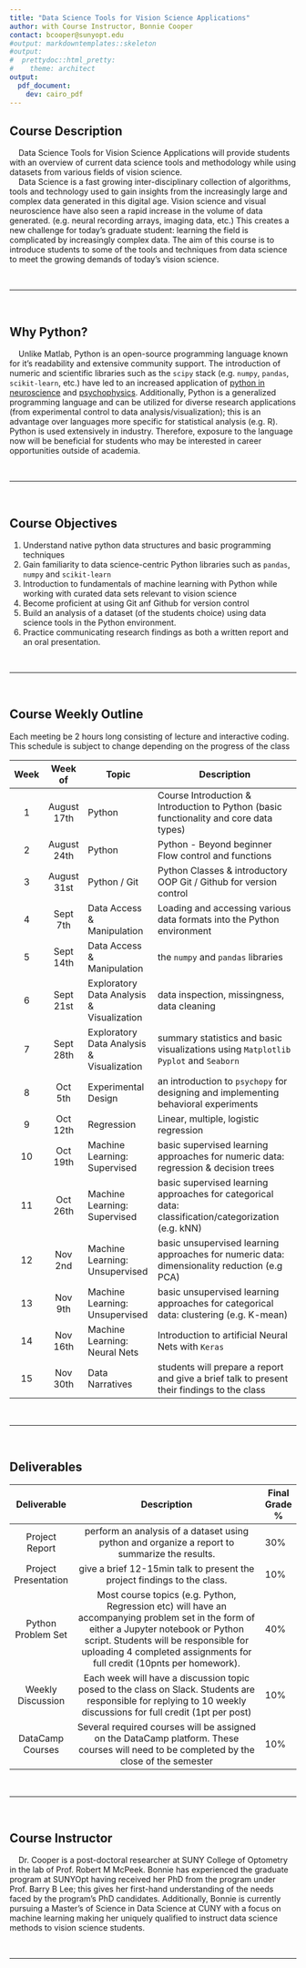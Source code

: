 ```yaml
---
title: "Data Science Tools for Vision Science Applications"
author: with Course Instructor, Bonnie Cooper 
contact: bcooper@sunyopt.edu
#output: markdowntemplates::skeleton
#output:
#  prettydoc::html_pretty:
#    theme: architect
output: 
  pdf_document:
    dev: cairo_pdf
---
```


## Course Description
&nbsp;&nbsp;&nbsp;&nbsp;Data Science Tools for Vision Science Applications will provide students with an overview of current data science tools and methodology while using datasets from various fields of vision science.   
&nbsp;&nbsp;&nbsp;&nbsp;Data Science is a fast growing inter-disciplinary collection of algorithms, tools and technology used to gain insights from the increasingly large and complex data generated in this digital age. Vision science and visual neuroscience have also seen a rapid increase in the volume of data generated. (e.g. neural recording arrays, imaging data, etc.) This creates a new challenge for today's graduate student: learning the field is complicated by increasingly complex data. The aim of this course is to introduce students to some of the tools and techniques from data science to meet the growing demands of today's vision science.

<br>

***
<br>

## Why Python?
&nbsp;&nbsp;&nbsp;&nbsp;Unlike Matlab, Python is an open-source programming language known for it's readability and extensive community support. The introduction of numeric and scientific libraries such as the `scipy` stack (e.g. `numpy`, `pandas`, `scikit-learn`, etc.) have led to an increased application of [python in neuroscience](https://www.frontiersin.org/articles/10.3389/fninf.2015.00011/full) and [psychophysics](https://www.psychopy.org/). Additionally, Python is a generalized programming language and can be utilized for diverse research applications (from experimental control to data analysis/visualization); this is an advantage over languages more specific for statistical analysis (e.g. R). Python is used extensively in industry. Therefore, exposure to the language now will be beneficial for students who may be interested in career opportunities outside of academia.

<br>

***
<br>

## Course Objectives

1. Understand native python data structures and basic programming techniques
2. Gain familiarity to data science-centric Python libraries such as `pandas`, `numpy` and `scikit-learn`
3. Introduction to fundamentals of machine learning with Python while working with curated data sets relevant to vision science
4. Become proficient at using Git anf Github for version control
5. Build an analysis of a dataset (of the students choice) using data science tools in the Python environment. 
6. Practice communicating research findings as both a written report and an oral presentation.

<br>

***
<br>

## Course Weekly Outline

Each meeting be 2 hours long consisting of lecture and interactive coding. This schedule is subject to change depending on the progress of the class

| **Week** | **Week of** | **Topic**                                 | **Description**                                                                                            |
|:--------:|:-----------:|-------------------------------------------|------------------------------------------------------------------------------------------------------|
| 1        | August 17th | Python                                    | Course Introduction & Introduction to Python  (basic functionality and core data types)              |
| 2        | August 24th | Python                                    | Python - Beyond beginner Flow control and functions                                                  |
| 3        | August 31st | Python / Git                              | Python Classes & introductory OOP Git / Github for version control                                   |
| 4        | Sept 7th    | Data Access & Manipulation                | Loading and accessing various data formats into  the Python environment                              |
| 5        | Sept 14th   | Data Access & Manipulation                | the `numpy` and `pandas` libraries                                                                   |
| 6        | Sept 21st   | Exploratory Data Analysis & Visualization | data inspection, missingness, data cleaning                                                          |
| 7        | Sept 28th   | Exploratory Data Analysis & Visualization | summary statistics and basic visualizations using `Matplotlib Pyplot` and `Seaborn`                  |
| 8        | Oct 5th     | Experimental Design                       | an introduction to `psychopy` for designing and  implementing behavioral experiments                 |
| 9        | Oct 12th    | Regression                                | Linear, multiple, logistic regression                                                                |
| 10       | Oct 19th    | Machine Learning: Supervised              | basic supervised learning approaches for numeric data:  regression & decision trees                  |
| 11       | Oct 26th    | Machine Learning: Supervised              | basic supervised learning approaches for categorical data:  classification/categorization (e.g. kNN) |
| 12       | Nov 2nd     | Machine Learning: Unsupervised            | basic unsupervised learning approaches for numeric data:  dimensionality reduction (e.g PCA)         |
| 13       | Nov 9th     | Machine Learning: Unsupervised            | basic unsupervised learning approaches for categorical data: clustering (e.g. K-mean)                |
| 14       | Nov 16th    | Machine Learning: Neural Nets             | Introduction to artificial Neural Nets with `Keras`                                                  |
| 15       | Nov 30th    | Data Narratives                            | students will prepare a report and give a brief talk to  present their findings to the class         |


<br>

***
<br>

## Deliverables

|    **Deliverable**   |                                                                                                                        **Description**                                                                                                                        | **Final Grade %** |
|:--------------------:|:-------------------------------------------------------------------------------------------------------------------------------------------------------------------------------------------------------------------:|-------------------|
| Project Report       | perform an analysis of a dataset using python and organize a report to summarize the results.                                                                                          | 30%               |
| Project Presentation | give a brief 12-15min talk to present the project findings to the class.                                                                                                                                                              | 10%               |
| Python Problem Set   | Most course topics (e.g. Python, Regression etc) will have an accompanying problem set in the form of either a Jupyter notebook or Python script.  Students will be responsible for uploading 4 completed assignments for full credit (10pnts per homework).  | 40%               |
| Weekly Discussion    | Each week will have a discussion topic posed to the class on Slack. Students are responsible for replying to 10 weekly discussions for full credit (1pt per post)                                                                                             | 10%               |
| DataCamp Courses     | Several required courses will be assigned on the DataCamp platform. These courses will need to be completed by the close of the semester                                                                                                                      | 10%               |


<br>

***
<br>

## Course Instructor
&nbsp;&nbsp;&nbsp;&nbsp;Dr. Cooper is a post-doctoral researcher at SUNY College of Optometry in the lab of Prof. Robert M McPeek. Bonnie has experienced the graduate program at SUNYOpt having received her PhD from the program under Prof. Barry B Lee; this gives her first-hand understanding of the needs faced by the program's PhD candidates. Additionally, Bonnie is currently pursuing a Master's of Science in Data Science at CUNY with a focus on machine learning making her uniquely qualified to instruct data science methods to vision science students.


<br>

***
<br><br><br>